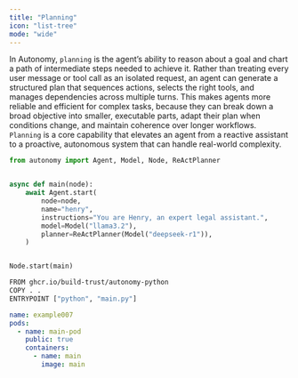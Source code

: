```yaml
---
title: "Planning"
icon: "list-tree"
mode: "wide"
---
```


In Autonomy, `planning` is the agent’s ability to reason about a goal and chart a path of intermediate steps needed to achieve it. Rather than treating every user message or tool call as an isolated request, an agent can generate a structured plan that sequences actions, selects the right tools, and manages dependencies across multiple turns. This makes agents more reliable and efficient for complex tasks, because they can break down a broad objective into smaller, executable parts, adapt their plan when conditions change, and maintain coherence over longer workflows. `Planning` is a core capability that elevates an agent from a reactive assistant to a proactive, autonomous system that can handle real-world complexity.

```python images/main/main.py
from autonomy import Agent, Model, Node, ReActPlanner


async def main(node):
    await Agent.start(
        node=node,
        name="henry",
        instructions="You are Henry, an expert legal assistant.",
        model=Model("llama3.2"),
        planner=ReActPlanner(Model("deepseek-r1")),
    )


Node.start(main)
```

```bash images/main/Dockerfile
FROM ghcr.io/build-trust/autonomy-python
COPY . .
ENTRYPOINT ["python", "main.py"]
```

```yaml autonomy.yaml
name: example007
pods:
  - name: main-pod
    public: true
    containers:
      - name: main
        image: main
```
